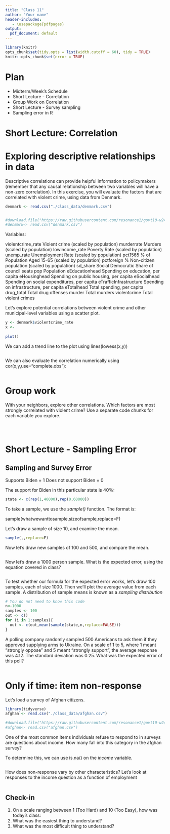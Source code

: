 ```yaml
---
title: "Class 11"
author: "Your name"
header-includes:
   - \usepackage{pdfpages}
output:
  pdf_document: default
---
```


```r
library(knitr)
opts_chunk$set(tidy.opts = list(width.cutoff = 60), tidy = TRUE)
knitr::opts_chunk$set(error = TRUE)
```

# Plan
* Midterm/Week's Schedule
* Short Lecture - Correlation
* Group Work on Correlation
* Short Lecture - Survey sampling
* Sampling error in R


# Short Lecture: Correlation

# Exploring descriptive relationships in data

Descriptive correlations can provide helpful information to policymakers (remember that any causal relationship between two variables will have a non-zero correlation). In this exercise, you will evaluate the factors that are correlated with violent crime, using data from Denmark.

```r
denmark <- read.csv("./class_data/denmark.csv")


#download.file("https://raw.githubusercontent.com/resonance1/govt10-w24/main/class_data/denmark.csv","denmark.csv")
#denmark<- read.csv("denmark.csv")

```

Variables:

violentcrime_rate          Violent crime (scaled by population)
murderrate                 Murders (scaled by population)
lowincome_rate             Poverty Rate (scaled by population)
unemp_rate                 Unemployment Rate (scaled by population)
pct1565                    % of Population Aged 15-65 (scaled by population)
pctforeign                 % Non-citizen population (scaled by population)
sd_share                   Social Democratic Share of council seats
pop                        Population
eEducationhead             Spending on education, per capita
eHousinghead               Spending on public housing, per capita
eSocialhead                Spending on social expenditures, per capita
eTrafficInfrastructure     Spending on infrastructure, per capita
eTotalhead                 Total spending, per capita
drug_total                 Total drug offenses
murder                     Total murders
violentcrime               Total violent crimes


Let's explore potential correlations between violent crime and other municipal-level variables using a scatter plot.

```r
y <- denmark$violentcrime_rate
x <- 
  
plot()
```

We can add a trend line to the plot using lines(lowess(x,y))

```r
```

We can also evaluate the correlation numerically using cor(x,y,use="complete.obs"):

```r
```

# Group work

With your neighbors, explore other correlations. Which factors are most strongly correlated with violent crime? Use a separate code chunks for each variable you explore. 

```r
```

```r
```

```r
```


# Short Lecture - Sampling Error


## Sampling and Survey Error

Supports Biden     = 1
Does not support Biden = 0 

The support for Biden in this particular state is 40%:

```r
state <- c(rep(1,40000),rep(0,60000))

```

To take a sample, we use the _sample()_ function. The format is:

  sample(whatwewanttosample,sizeofsample,replace=F)

Let's draw a sample of size 10, and examine the mean.

```r
sample(,,replace=F)

```

Now let's draw new samples of 100 and 500, and compare the mean.

```r

```

Now let's draw a 1000 person sample. What is the expected error, using the equation covered in class?

```r


```

To test whether our formula for the expected error works, let's draw 100 samples, each of size 1000. Then we'll plot the average value from each sample. A distribution of sample means is known as a *sampling distribution* 

```r
# You do not need to know this code
n<-1000
samples <- 100
out <- c()
for (i in 1:samples){
  out <- c(out,mean(sample(state,n,replace=FALSE)))
}

```

A polling company randomly sampled 500 Americans to ask them if they approved supplying arms to Ukraine. On a scale of 1 to 5, where 1 meant "strongly oppose" and 5 meant "strongly support", the average response was 4.12. The standard deviation was 0.25. What was the expected error of this poll?

```r

```

# Only if time: item non-response

Let's load a survey of Afghan citizens. 

```r
library(tidyverse)
afghan <- read.csv("./class_data/afghan.csv")

#download.file("https://raw.githubusercontent.com/resonance1/govt10-w24/main/class_data/afghan.csv","afghan.csv")
#afghan<- read.csv("afghan.csv")

```

One of the most common items individuals refuse to respond to in surveys are questions about income. How many fall into this category in the afghan survey?

To determine this, we can use is.na() on the _income_ variable.

```r

```

How does non-response vary by other characteristics? Let's look at responses to the income question as a function of employment

```r

```


## Check-in

1. On a scale ranging between 1 (Too Hard) and 10 (Too Easy), how was today's class: 
2. What was the easiest thing to understand?
3. What was the most difficult thing to understand?

